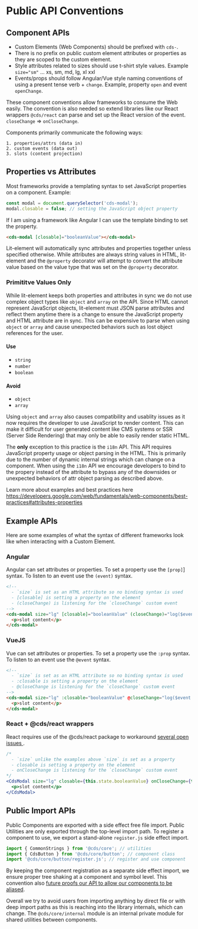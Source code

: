 
<Meta title="Internal/Documentation/Public API" />

# Public API Conventions

## Component APIs

- Custom Elements (Web Components) should be prefixed with `cds-`.
- There is no prefix on public custom element attributes or properties as they
  are scoped to the custom element.
- Style attributes related to sizes should use t-shirt style values. Example
  `size="sm"` ... xs, sm, md, lg, xl xxl
- Events/props should follow Angular/Vue style naming conventions of using a
  present tense verb + `change`. Example, property `open` and event `openChange`.

These component conventions allow frameworks to consume the Web easily. The convention
is also needed so extend libraries like our React wrappers `@cds/react` can parse
and set up the React version of the event. `closeChange` => `onCloseChange`.

Components primarily communicate the following ways:

```
1. properties/attrs (data in)
2. custom events (data out)
3. slots (content projection)
```

## Properties vs Attributes

Most frameworks provide a templating syntax to set JavaScript properties on a component.
Example:

```typescript
const modal = document.querySelector('cds-modal');
modal.closable = false; // setting the JavaScript object property
```

If I am using a framework like Angular I can use the template binding to
set the property.

```html
<cds-modal [closable]="booleanValue"></cds-modal>
```

Lit-element will automatically sync attributes and properties together unless
specified otherwise. While attributes are always string values in HTML, lit-element
and the `@property` decorator will attempt to convert the attribute value based
on the value type that was set on the `@property` decorator.

### Primititve Values Only

While lit-element keeps both properties and attributes in sync we do not use
complex object types like `object` and `array` on the API. Since HTML cannot represent
JavaScript objects, lit-element must JSON parse attributes and reflect them anytime
there is a change to ensure the JavaScript property and HTML attribute are in sync.
This can be expensive to parse when using `object` or `array` and cause unexpected
behaviors such as lost object references for the user.

#### Use

- `string`
- `number`
- `boolean`

#### Avoid

- `object`
- `array`

Using `object` and `array` also causes compatibility and usablity issues as it
now requires the developer to use JavaScript to render content. This can make it
difficult for user generated content like CMS systems or SSR (Server Side Rendering)
that may only be able to easily render static HTML.

The **only** exception to this practice is the `i18n` API. This API requires
JavaScript property usage or object parsing in the HTML. This is primarily due to
the number of dynamic internal strings which can change on a component. When
using the `i18n` API we encourage developers to bind to the propery instead of
the attribute to bypass any of the downsides or unexpected behaviors of attr
object parsing as described above.

Learn more about examples and best practices here https://developers.google.com/web/fundamentals/web-components/best-practices#attributes-properties

## Example APIs

Here are some examples of what the syntax of different frameworks look like
when interacting with a Custom Element.

### Angular

Angular can set attributes or properties. To set a property use the `[prop]`]
syntax. To listen to an event use the `(event)` syntax.

```html
<!--
  - `size` is set as an HTML attribute so no binding syntax is used
  - [closable] is setting a property on the element
  - (closeChange) is listening for the `closeChange` custom event
-->
<cds-modal size="lg" [closable]="booleanValue" (closeChange)="log($event.detail)">
  <p>slot content</p>
</cds-modal>
```

### VueJS

Vue can set attributes or properties. To set a property use the `:prop` syntax.
To listen to an event use the `@event` syntax.

```html
<!--
  - `size` is set as an HTML attribute so no binding syntax is used
  - :closable is setting a property on the element
  - @closeChange is listening for the `closeChange` custom event
-->
<cds-modal size="lg" :closable="booleanValue" @closeChange="log($event.detail)">
  <p>slot content</p>
</cds-modal>
```

### React + @cds/react wrappers

<cds-alert-group status="danger" cds-layout="m-y:lg">
  <cds-alert>
    React requires use of the @cds/react package to workaround
    <a cds-text="link" href="https://custom-elements-everywhere.com/#react">
      several open issues
    </a>.
  </cds-alert>
</cds-alert-group>

```jsx
/*
  - `size` unlike the examples above `size` is set as a property
  - closable is setting a property on the element
  - onCloseChange is listening for the `closeChange` custom event
*/
<CdsModal size="lg" closable={this.state.booleanValue} onCloseChange={this.log}>
  <p>slot content</p>
</CdsModal>
```

## Public Import APIs

Public Components are exported with a side effect free file import. Public
Utilities are only exported through the top-level import path. To register a
component to use, we export a stand-alone `register.js` side effect import.

```typescript
import { CommonStrings } from '@cds/core'; // utilities
import { CdsButton } from '@cds/core/button'; // component class
import '@cds/core/button/register.js'; // register and use component
```

By keeping the component registration as a separate side effect import, we ensure
proper tree shaking at a component and symbol level. This convention also [future
proofs our API to allow our components to be aliased](https://github.com/w3c/webcomponents/issues/716).

Overall we try to avoid users from importing anything by direct file
or with deep import paths as this is reaching into the library internals, which
can change. The `@cds/core/internal` module is an internal private module for shared
utilities between components.
